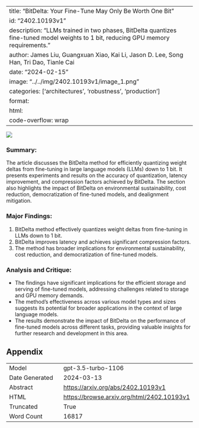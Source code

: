
---
title: "BitDelta: Your Fine-Tune May Only Be Worth One Bit"
id: "2402.10193v1"
description: "LLMs trained in two phases, BitDelta quantizes fine-tuned model weights to 1 bit, reducing GPU memory requirements."
author: James Liu, Guangxuan Xiao, Kai Li, Jason D. Lee, Song Han, Tri Dao, Tianle Cai
date: "2024-02-15"
image: "../../img/2402.10193v1/image_1.png"
categories: ['architectures', 'robustness', 'production']
format:
  html:
    code-overflow: wrap
---

![](../../img/2402.10193v1/image_1.png)

### Summary:
The article discusses the BitDelta method for efficiently quantizing weight deltas from fine-tuning in large language models (LLMs) down to 1 bit. It presents experiments and results on the accuracy of quantization, latency improvement, and compression factors achieved by BitDelta. The section also highlights the impact of BitDelta on environmental sustainability, cost reduction, democratization of fine-tuned models, and dealignment mitigation.

### Major Findings:
1. BitDelta method effectively quantizes weight deltas from fine-tuning in LLMs down to 1 bit.
2. BitDelta improves latency and achieves significant compression factors.
3. The method has broader implications for environmental sustainability, cost reduction, and democratization of fine-tuned models.

### Analysis and Critique:
- The findings have significant implications for the efficient storage and serving of fine-tuned models, addressing challenges related to storage and GPU memory demands.
- The method's effectiveness across various model types and sizes suggests its potential for broader applications in the context of large language models.
- The results demonstrate the impact of BitDelta on the performance of fine-tuned models across different tasks, providing valuable insights for further research and development in this area.

## Appendix

|          |          |
|----------|----------|
| Model     | gpt-3.5-turbo-1106       |
| Date Generated     | 2024-03-13       |
| Abstract | [https://arxiv.org/abs/2402.10193v1](https://arxiv.org/abs/2402.10193v1)        |
| HTML     | [https://browse.arxiv.org/html/2402.10193v1](https://browse.arxiv.org/html/2402.10193v1)       |
| Truncated       | True       |
| Word Count       | 16817       |